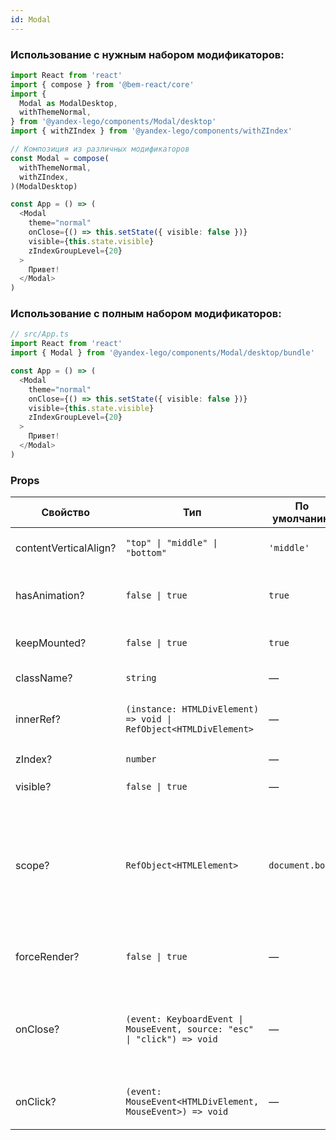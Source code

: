 ```yaml
---
id: Modal
---
```


### Использование с нужным набором модификаторов:

```ts
import React from 'react'
import { compose } from '@bem-react/core'
import {
  Modal as ModalDesktop,
  withThemeNormal,
} from '@yandex-lego/components/Modal/desktop'
import { withZIndex } from '@yandex-lego/components/withZIndex'

// Композиция из различных модификаторов
const Modal = compose(
  withThemeNormal,
  withZIndex,
)(ModalDesktop)

const App = () => (
  <Modal
    theme="normal"
    onClose={() => this.setState({ visible: false })}
    visible={this.state.visible}
    zIndexGroupLevel={20}
  >
    Привет!
  </Modal>
)
```

### Использование с полным набором модификаторов:

```ts
// src/App.ts
import React from 'react'
import { Modal } from '@yandex-lego/components/Modal/desktop/bundle'

const App = () => (
  <Modal
    theme="normal"
    onClose={() => this.setState({ visible: false })}
    visible={this.state.visible}
    zIndexGroupLevel={20}
  >
    Привет!
  </Modal>
)
```

### Props

<!-- props:start -->
| Свойство              | Тип                                                                      | По умолчанию    | Описание                                                                                                                                  |
| --------------------- | ------------------------------------------------------------------------ | --------------- | ----------------------------------------------------------------------------------------------------------------------------------------- |
| contentVerticalAlign? | `"top" \| "middle" \| "bottom"`                                          | `'middle'`      | Выравнивание контента по вертикали                                                                                                        |
| hasAnimation?         | `false \| true`                                                          | `true`          | Добавляет анимацию при открытии модального окна                                                                                           |
| keepMounted?          | `false \| true`                                                          | `true`          | Сохраняет контейнер в DOM после создания                                                                                                  |
| className?            | `string`                                                                 | —               | Дополнительный класс                                                                                                                      |
| innerRef?             | `(instance: HTMLDivElement) => void \| RefObject<HTMLDivElement>`        | —               | Ссылка на корневой DOM-элемент компонента                                                                                                 |
| zIndex?               | `number`                                                                 | —               | Задает слой `z-index`                                                                                                                     |
| visible?              | `false \| true`                                                          | —               | Делает попап видимым                                                                                                                      |
| scope?                | `RefObject<HTMLElement>`                                                 | `document.body` | Ссылка на DOM-элемент, в котором размещается попап. Важно, чтобы контейнер имел `position: relative` для корректного позиционирования   |
| forceRender?          | `false \| true`                                                          | —               | Вызывает дополнительный рендер после создания                                                                                             |
| onClose?              | `(event: KeyboardEvent \| MouseEvent, source: "esc" \| "click") => void` | —               | Обработчик, вызываемый после нажатия на клавишу Esc либо мышкой на область вне контейнера                                                 |
| onClick?              | `(event: MouseEvent<HTMLDivElement, MouseEvent>) => void`                | —               | Обработчик, вызываемый при срабатывании события click                                                                                     |
<!-- props:end -->

